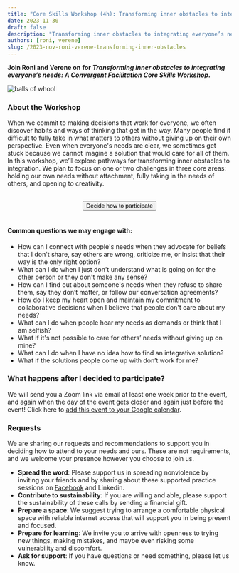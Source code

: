 ```yaml
---
title: "Core Skills Workshop (4h): Transforming inner obstacles to integrating everyone’s needs"
date: 2023-11-30
draft: false
description: "Transforming inner obstacles to integrating everyone’s needs. A Convergent Facilitation Core Skills Workshop with Roni and Verene."
authors: [roni, verene]
slug: /2023-nov-roni-verene-transforming-inner-obstacles
---
```



<p>
<b>Join Roni and Verene on</b> <LocalTime year={2023} month={11} day={30} startHour={15} startMinute={0} endHour={19} endMinute={0}/><b> for <i>Transforming inner obstacles to integrating everyone’s needs: A Convergent Facilitation Core Skills Workshop</i>.</b>
</p>

![balls of whool](/img/balls-of-whool-cropped.jpg)

<!--truncate-->

### About the Workshop

When we commit to making decisions that work for everyone, we often discover habits and ways of thinking that get in the way. Many people find it difficult to fully take in what matters to others without giving up on their own perspective. Even when everyone's needs are clear, we sometimes get stuck because we cannot imagine a solution that would care for all of them. In this workshop, we’ll explore pathways for transforming inner obstacles to integration. We plan to focus on one or two challenges in three core areas: holding our own needs without attachment, fully taking in the needs of others, and opening to creativity.


<center>
  <br/>
  <a href="https://forms.gle/gYx4iQyjZfpCq1448"> 
    <button className="button button--primary" type="submit">
    Decide how to participate
    </button>
  </a>
  <br/>
  <br/>
</center> 


#### Common questions we may engage with:
- How can I connect with people's needs when they advocate for beliefs that I don't share, say others are wrong,  criticize me, or insist that their way is the only right option?
- What can I do when I just don't understand what is going on for the other person or they don't make any sense?
- How can I find out about someone's needs when they refuse to share them, say they don’t matter, or follow our conversation agreements?
- How do I keep my heart open and maintain my commitment to collaborative decisions when I believe that people don't care about my needs?
- What can I do when people hear my needs as demands or think that I am selfish?
- What if it's not possible to care for others’ needs without giving up on mine?
- What can I do when I have no idea how to find an integrative solution?
- What if the solutions people come up with don’t work for me?

### What happens after I decided to participate?

We will send you a Zoom link via email at least one week prior to the event, and again when the day of the event gets closer and again just before the event! Click here to [add this event to your Google calendar](http://www.google.com/calendar/event?action=TEMPLATE&dates=20231130T150000Z%2F20231130T190000Z&text=Transforming%20inner%20obstacles%20to%20integrating%20everyone%E2%80%99s%20needs%20with%20Roni%20and%20Verene&location=&details=Full%20event%20description%3A%20https%3A%2F%2Fgrow.convergentfacilitation.org%2F2023-nov-roni-verene-transforming-inner-obstacles%0A%0AThe%20Zoom%20link%20you%20get%20through%20email%20after%20filling%20out%20or%20form%20%22Decide%20how%20to%20participate%3A%20https%3A%2F%2Fforms.gle%2FfawfqpE4JTaVPSEr8).


### Requests

We are sharing our requests and recommendations to support you in deciding how to attend to your needs and ours. These are not requirements, and we welcome your presence however you choose to join us.

- **Spread the word**: Please support us in spreading nonviolence by inviting your friends and by sharing about these supported practice sessions on [Facebook](https://www.facebook.com/convergentfacilitation) and Linkedin.
- **Contribute to sustainability**: If you are willing and able, please support the sustainability of these calls by sending a financial gift.
- **Prepare a space**: We suggest trying to arrange a comfortable physical space with reliable internet access that will support you in being present and focused.
- **Prepare for learning**: We invite you to arrive with openness to trying new things, making mistakes, and maybe even risking some vulnerability and discomfort. 
- **Ask for support**: If you have questions or need something, please let us know.

